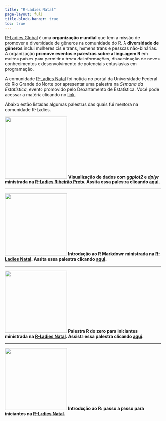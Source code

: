 ---
title: "R-Ladies Natal"
page-layout: full
title-block-banner: true
toc: true
---

[R-Ladies Global](https://rladies.org/) é uma **organização mundial** que tem a missão de promover a diversidade de gêneros na comunidade do R. A **diversidade de gêneros** inclui mulheres cis e trans, homens trans e pessoas não-binárias. A organização **promove eventos e palestras sobre a linguagem R** em muitos países para permitir a troca de informações, disseminação de novos conhecimentos e desenvolvimento de potenciais entusiastas em programação.

A comunidade [R-Ladies Natal](https://www.instagram.com/rladiesnatal/?next=%2F) foi notícia no portal da Universidade Federal do Rio Grande do Norte por apresentar uma palestra na *Semana da Estatística*, evento promovido pelo Departamento de Estatística. Você pode acessar a matéria clicando no [link](https://www.ufrn.br/imprensa/noticias/44260/grupo-r-ladies-natal-oferece-palestra-sobre-comunidade-local).

Abaixo estão listadas algumas palestras das quais fui mentora na comunidade R-Ladies.

<p><img src="images/ggplot2_dplyr_rladies-01.png" width="200"/> <b>Visualização de dados com *ggplot2* e *dplyr* ministrada na [R-Ladies Ribeirão Preto](https://www.instagram.com/rladiesrp/?next=%2F). Assita essa palestra clicando [aqui](https://www.youtube.com/watch?v=eYaViNaddEA).</p>

------------------------------------------------------------------------

<p><img src="images/rmarkdown_rladies.png" width="200"/> <b>Introdução ao R Markdown ministrada na [R-Ladies Natal](https://www.instagram.com/rladiesnatal/?next=%2F). Assita essa palestra clicando [aqui](https://www.youtube.com/watch?v=EGPc1XJ-6-Y).</p>

------------------------------------------------------------------------

<p>![](images/r_do_zero_rladies.png){width="200"} <b>Palestra R do zero para iniciantes ministrada na [R-Ladies Natal](https://www.instagram.com/rladiesnatal/?next=%2F). Assista essa palestra clicando [aqui](https://www.youtube.com/watch?v=uGF5XowBJUA).</p>

------------------------------------------------------------------------

<p>![](images/introducao_r_rladies.png){width="200"} <b>Introdução ao R: passo a passo para iniciantes na [R-Ladies Natal](https://www.instagram.com/rladiesnatal/?next=%2F).</p>
